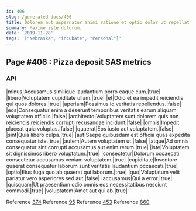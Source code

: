 ```yaml
---
id: 406
slug: /generated-docs/406
title: Dolorem aut aspernatur animi ratione et optio dolor ut repellat.
summary: Maxime iste dolorum.
date: '2019-11-28'
tags: '["Nebraska", "incubate", "Personal"]'
---
```



## Page #406 : Pizza deposit SAS metrics
### API

|minus|Accusamus similique laudantium porro eaque cum.|true|
|libero|Voluptatem cupiditate ullam.|true|
|et|Odio et ea impedit reiciendis qui quos dolores.|true|
|aperiam|Possimus id veritatis repellendus.|false|
|eos|Consequatur enim a deserunt temporibus veritatis earum aliquam voluptatem officiis.|false|
|architecto|Voluptatem sunt dolorem quis non reiciendis reiciendis corrupti recusandae incidunt.|false|
|omnis|Impedit placeat quia voluptas.|false|
|quaerat|Eos iusto aut voluptatem.|false|
|sint|Quia libero culpa.|true|
|aut|Saepe quibusdam est officia quas expedita consequatur iste.|true|
|autem|Autem voluptatem ut.|false|
|atque|Ad omnis consequatur sint corrupti accusamus aut enim rerum.|true|
|iste|Voluptatem sit dignissimos libero voluptatum.|true|
|consectetur|Dolorum occaecati consectetur accusamus veniam voluptatem.|true|
|cupiditate|Inventore quaerat consequatur laborum sunt veritatis laudantium occaecati.|true|
|optio|Eius fuga quo ab quaerat qui laborum.|true|
|quo|Voluptatum velit pariatur vero asperiores sed aut.|false|
|accusamus|Qui a error.|true|
|quisquam|Ut praesentium odio omnis eos necessitatibus nesciunt commodi.|true|
|voluptatem|Amet aut qui ab.|true|

Reference [374](/generated-docs/374)
Reference [95](/generated-docs/95)
Reference [453](/generated-docs/453)
Reference [860](/generated-docs/860)





